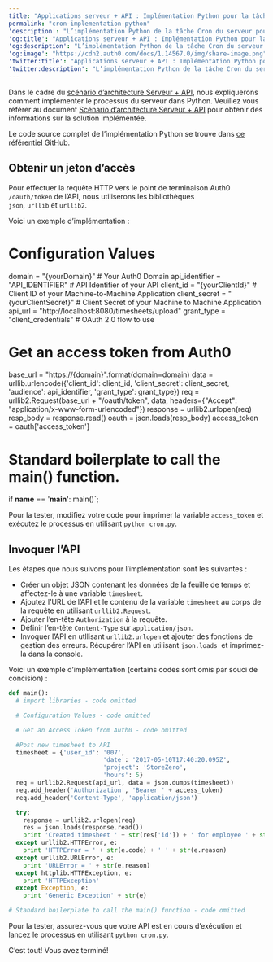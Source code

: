 ```yaml
---
title: "Applications serveur + API : Implémentation Python pour la tâche Cron"
permalink: "cron-implementation-python"
'description': "L’implémentation Python de la tâche Cron du serveur pour le scénario d’architecture Serveur client + API"
'og:title': "Applications serveur + API : Implémentation Python pour la tâche Cron"
'og:description': "L’implémentation Python de la tâche Cron du serveur pour le scénario d’architecture Serveur client + API"
'og:image': "https://cdn2.auth0.com/docs/1.14567.0/img/share-image.png"
'twitter:title': "Applications serveur + API : Implémentation Python pour la tâche Cron"
'twitter:description': "L’implémentation Python de la tâche Cron du serveur pour le scénario d’architecture Serveur client + API"
---
```



Dans le cadre du [scénario d’architecture Serveur + API](https://auth0.com/docs/architecture-scenarios/application/server-api), nous expliquerons comment implémenter le processus du serveur dans Python. Veuillez vous référer au document [Scénario d’architecture Serveur + API](https://auth0.com/docs/architecture-scenarios/application/server-api) pour obtenir des informations sur la solution implémentée.

Le code source complet de l’implémentation Python se trouve dans [ce référentiel GitHub](https://github.com/auth0-samples/auth0-pnp-exampleco-timesheets/tree/master/timesheets-cron/python).

## Obtenir un jeton d’accès

Pour effectuer la requête HTTP vers le point de terminaison Auth0 `/oauth/token` de l’API, nous utiliserons les bibliothèques `json`, `urllib` et `urllib2`.

Voici un exemple d’implémentation :


  # Configuration Values
  domain = "{yourDomain}" # Your Auth0 Domain
  api_identifier = "API_IDENTIFIER" # API Identifier of your API
  client_id = "{yourClientId}" # Client ID of your Machine-to-Machine Application
  client_secret = "{yourClientSecret}" # Client Secret of your Machine to Machine Application
  api_url = "http://localhost:8080/timesheets/upload"
  grant_type = "client_credentials" # OAuth 2.0 flow to use

  # Get an access token from Auth0
  base_url = "https://{domain}".format(domain=domain)
  data = urllib.urlencode({'client_id': client_id,
                            'client_secret': client_secret,
                            'audience': api_identifier,
                            'grant_type': grant_type})
  req = urllib2.Request(base_url + "/oauth/token", data, headers={"Accept": "application/x-www-form-urlencoded"})
  response = urllib2.urlopen(req)
  resp_body = response.read()
  oauth = json.loads(resp_body)
  access_token = oauth['access_token']

# Standard boilerplate to call the main() function.
if __name__ == '__main__':
  main()`;

<AuthCodeBlock children={codeExample} language="python" />

Pour la tester, modifiez votre code pour imprimer la variable `access_token` et exécutez le processus en utilisant `python cron.py`.

## Invoquer l’API

Les étapes que nous suivons pour l’implémentation sont les suivantes :

* Créer un objet JSON contenant les données de la feuille de temps et affectez-le à une variable `timesheet`.
* Ajoutez l’URL de l’API et le contenu de la variable `timesheet` au corps de la requête en utilisant `urllib2.Request`.
* Ajouter l’en-tête `Authorization` à la requête.
* Définir l’en-tête `Content-Type` sur `application/json`.
* Invoquer l’API en utllisant `urllib2.urlopen` et ajouter des fonctions de gestion des erreurs. Récupérer l’API en utilisant `json.loads`  et imprimez-la dans la console.

Voici un exemple d’implémentation (certains codes sont omis par souci de concision) :

```python lines
def main():
  # import libraries - code omitted

  # Configuration Values - code omitted

  # Get an Access Token from Auth0 - code omitted

  #Post new timesheet to API
  timesheet = {'user_id': '007',
                          'date': '2017-05-10T17:40:20.095Z',
                          'project': 'StoreZero',
                          'hours': 5}
  req = urllib2.Request(api_url, data = json.dumps(timesheet))
  req.add_header('Authorization', 'Bearer ' + access_token)
  req.add_header('Content-Type', 'application/json')

  try:
    response = urllib2.urlopen(req)
    res = json.loads(response.read())
    print 'Created timesheet ' + str(res['id']) + ' for employee ' + str(res['user_id'])
  except urllib2.HTTPError, e:
    print 'HTTPError = ' + str(e.code) + ' ' + str(e.reason)
  except urllib2.URLError, e:
    print 'URLError = ' + str(e.reason)
  except httplib.HTTPException, e:
    print 'HTTPException'
  except Exception, e:
    print 'Generic Exception' + str(e)

# Standard boilerplate to call the main() function - code omitted
```

Pour la tester, assurez-vous que votre API est en cours d’exécution et lancez le processus en utilisant `python cron.py`.

C’est tout! Vous avez terminé!